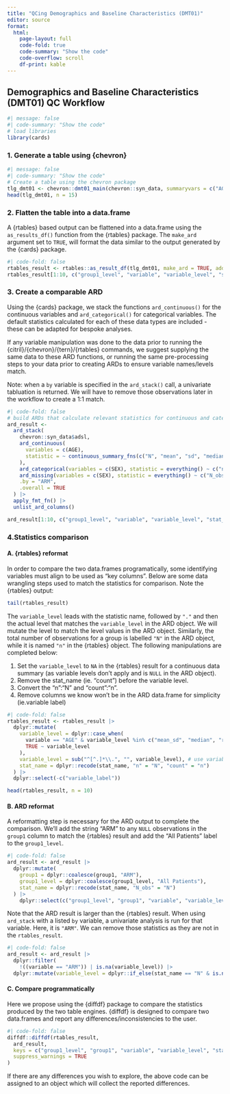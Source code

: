 ```yaml
---
title: "QCing Demographics and Baseline Characteristics (DMT01)"
editor: source
format: 
  html:
    page-layout: full
    code-fold: true
    code-summary: "Show the code"
    code-overflow: scroll 
    df-print: kable
---
```


## Demographics and Baseline Characteristics (DMT01) QC Workflow
```r
#| message: false
#| code-summary: "Show the code"
# load libraries
library(cards)
```
### 1. Generate a table using {chevron}

```r
#| message: false
#| code-summary: "Show the code"
# Create a table using the chevron package
tlg_dmt01 <- chevron::dmt01_main(chevron::syn_data, summaryvars = c("AGE", "SEX"))
head(tlg_dmt01, n = 15)
```

### 2. Flatten the table into a data.frame

A {rtables} based output can be flattened into a data.frame using the `as_results_df()` function from the {rtables} package. 
The `make_ard` argument set to `TRUE`, will format the data similar to the output generated by the {cards} package.

```r
#| code-fold: false
rtables_result <- rtables::as_result_df(tlg_dmt01, make_ard = TRUE, add_tbl_str_decimals = FALSE)
rtables_result[1:10, c("group1_level", "variable", "variable_level", "stat_name", "stat")]
```

### 3. Create a comparable ARD

Using the {cards} package, we stack the functions `ard_continuous()` for the continuous variables and `ard_categorical()` for categorical variables. The default statistics calculated for each of these data types are included - these can be adapted for bespoke analyses.

If any variable manipulation was done to the data prior to running the {citril}/{chevron}/{tern}/{rtables} commands, we suggest supplying the same data to these ARD functions, or running the same pre-processing steps to your data prior to creating ARDs to ensure variable names/levels match.

Note: when a `by` variable is specified in the  `ard_stack()` call, a univariate tabluation is returned. We will have to remove those observations later in the workflow to create a 1:1 match. 

```r
#| code-fold: false
# build ARDs that calculate relevant statistics for continuous and categorical variables.
ard_result <-
  ard_stack(
    chevron::syn_data$adsl,
    ard_continuous(
      variables = c(AGE),
      statistic = ~ continuous_summary_fns(c("N", "mean", "sd", "median", "min", "max"))
    ),
    ard_categorical(variables = c(SEX), statistic = everything() ~ c("n", "p")),
    ard_missing(variables = c(SEX), statistic = everything() ~ c("N_obs")),
    .by = "ARM",
    .overall = TRUE
  ) |>
  apply_fmt_fn() |>
  unlist_ard_columns()

ard_result[1:10, c("group1_level", "variable", "variable_level", "stat_name", "stat")]
```

### 4.Statistics comparison

#### A. {rtables} reformat
In order to compare the two data.frames programatically, some identifying variables must align to be used as "key columns". Below are some data wrangling steps used to match the statistics for comparison. Note the {rtables} output:

```r
tail(rtables_result)
```

The `variable_level` leads with the statistic name, followed by `"."` and then the actual level that matches the `variable_level` in the ARD object. We will mutate the level to match the level values in the ARD object. Similarly, the total number of observations for a group is labelled `"N"` in the ARD object, while it is named `"n"` in the {rtables} object. The following manipulations are completed below:

1.  Set the `variable_level` to `NA` in the {rtables} result for a continuous data summary (as variable levels don't apply and is `NULL` in the ARD object).
2.  Remove the stat_name (ie. "count") before the variable level.
3.  Convert the "n":"N" and "count":"n".
4.  Remove columns we know won't be in the ARD data.frame for simplicity (ie.variable label)

```r
#| code-fold: false
rtables_result <- rtables_result |>
  dplyr::mutate(
    variable_level = dplyr::case_when(
      variable == "AGE" & variable_level %in% c("mean_sd", "median", "range", "n") ~ NA_character_,
      TRUE ~ variable_level
    ),
    variable_level = sub("^[^.]*\\.", "", variable_level), # use variable_label
    stat_name = dplyr::recode(stat_name, "n" = "N", "count" = "n")
  ) |>
  dplyr::select(-c("variable_label"))

head(rtables_result, n = 10)
```

#### B. ARD reformat
A reformatting step is necessary for the ARD output to complete the comparison. We'll add the string "ARM" to any `NULL` observations in the `group1` column to match the {rtables} result and add the "All Patients" label to the `group1_level`.

```r
#| code-fold: false
ard_result <- ard_result |>
  dplyr::mutate(
    group1 = dplyr::coalesce(group1, "ARM"),
    group1_level = dplyr::coalesce(group1_level, "All Patients"),
    stat_name = dplyr::recode(stat_name, "N_obs" = "N")
  ) |>
    dplyr::select(c("group1_level", "group1", "variable", "variable_level", "stat_name", "stat"))
```

Note that the ARD result is larger than the {rtables} result. 
When using `ard_stack` with a listed `by` variable, a univariate analysis is run for that variable. 
Here, it is `"ARM"`.  We can remove those statistics as they are not in the `rtables_result`.

```r
#| code-fold: false
ard_result <- ard_result |>
  dplyr::filter(
    !((variable == "ARM")) | is.na(variable_level)) |>
  dplyr::mutate(variable_level = dplyr::if_else(stat_name == "N" & is.na(variable_level) & variable != "AGE", "n", variable_level))
```

#### C. Compare programmatically
Here we propose using the {diffdf} package to compare the statistics produced by the two table engines. {diffdf} is designed to compare two data.frames and report any differences/inconsistencies to the user. 

```r
#| code-fold: false
diffdf::diffdf(rtables_result,
  ard_result,
  keys = c("group1_level", "group1", "variable", "variable_level", "stat_name"),
  suppress_warnings = TRUE
)
```

If there are any differences you wish to explore, the above code can be assigned to an object which will collect the reported differences.
